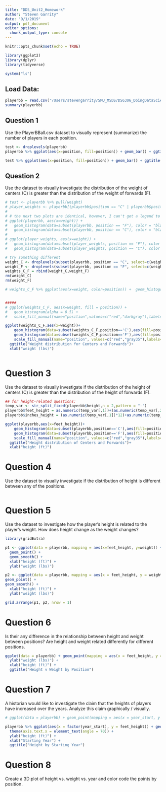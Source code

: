 ```yaml
---
title: "DDS_Unit2_Homework"
author: "Steven Garrity"
date: "9/1/2019"
output: pdf_document
editor_options: 
  chunk_output_type: console
---
```


```r
knitr::opts_chunk$set(echo = TRUE)

library(ggplot2)
library(dplyr)
library(tidyverse)
```

```r
system("ls")
```

## Load Data:
```r
playerbb = read.csv("/Users/stevengarrity/SMU_MSDS/DS6306_DoingDataScience/DDS_Git/Unit 2/PlayersBBall.csv", header = TRUE)
summary(playerbb)
```

## Question 1
Use the PlayerBBall.csv dataset to visually represent (summarize) the number of players in each position.

```r
test <- droplevels(playerbb)
playerbb %>% ggplot(aes(x=position, fill=position)) + geom_bar() + ggtitle("Number of Players in Each Position")

test %>% ggplot(aes(x=position, fill=position)) + geom_bar() + ggtitle("Number of Players in Each Position")
```

## Question 2
Use the dataset to visually investigate the distribution of the weight of centers (C) is greater than the distribution of the weight of forwards (F).

```r
# test <- playerbb %>% pull(weight)
# player_weights <- playerbb[(playerbb$position == "C" | playerbb$position == "F"),]
# 
# # the next two plots are identical, however, I can't get a legend to show
# ggplot(playerbb, aes(x=weight)) +
#   geom_histogram(data=subset(playerbb, position == "F"), color = "black", fill = "blue", alpha = 0.7) +
#   geom_histogram(data=subset(playerbb, position == "C"), color = "black", fill = "red", alpha = 0.7)
# 
# ggplot(player_weights, aes(x=weight)) +
#   geom_histogram(data=subset(player_weights, position == "F"), color = "black", fill = "blue", alpha = 0.7) +
#   geom_histogram(data=subset(player_weights, position == "C"), color = "black", fill = "red", alpha = 0.7)

# try something different
weight_C <- droplevels(subset(playerbb, position == "C", select=c(weight,position)))
weight_F <- droplevels(subset(playerbb, position == "F", select=c(weight,position)))
weights_C_F = rbind(weight_C,weight_F)
rm(weight_C)
rm(weight_F)

# weights_C_F %>% ggplot(aes(x=weight, color=position)) +  geom_histogram()


#####
# ggplot(weights_C_F, aes(x=weight, fill = position)) + 
#   geom_histogram(alpha = 0.5) + 
#   scale_fill_manual(name="position",values=c("red","darkgray"),labels=c("C","F"))

ggplot(weights_C_F,aes(x=weight))+ 
    geom_histogram(data=subset(weights_C_F,position=='C'),aes(fill=position),alpha=0.6)+
    geom_histogram(data=subset(weights_C_F,position=='F'),aes(fill=position),alpha=0.6)+
    scale_fill_manual(name="position", values=c("red","gray35"),labels=c("C","F"))+
  ggtitle("Weight distribution for Centers and Forwards")+
  xlab("weight (lbs)")
  

```

# Question 3
Use the dataset to visually investigate if the distribution of the height of centers (C) is greater than the distribution of the height of forwards (F).


```r
## for height-related questions:
temp_var <- str_split_fixed(playerbb$height,n = 2,pattern = "-")
playerbb$feet_height = as.numeric(temp_var[,1])+(as.numeric(temp_var[,2])/12)
playerbb$inches_height = (as.numeric(temp_var[,1])*12)+as.numeric(temp_var[,2])

ggplot(playerbb,aes(x=feet_height))+ 
    geom_histogram(data=subset(playerbb,position=='C'),aes(fill=position),alpha=0.6)+
    geom_histogram(data=subset(playerbb,position=='F'),aes(fill=position),alpha=0.6)+
    scale_fill_manual(name="position", values=c("red","gray35"),labels=c("C","F"))+
  ggtitle("Height distribution of Centers and Forwards")+
  xlab("height (ft)")

```

# Question 4
Use the dataset to visually investigate if the distribution of height is different between any of the positions.

```r


```

# Question 5
Use the dataset to investigate how the player’s height is related to the player’s weight. How does height change as the weight changes?

```r
library(gridExtra)

p1 <- ggplot(data = playerbb, mapping = aes(x=feet_height, y=weight)) +
  geom_point() +
  geom_smooth() +
  xlab("height (ft)") +
  ylab("weight (lbs)")

p2 <- ggplot(data = playerbb, mapping = aes(x = feet_height, y = weight, linetype = position, color = position)) + 
geom_point() +
geom_smooth() +
  xlab("height (ft)") +
  ylab("weight (lbs)")

grid.arrange(p1, p2, nrow = 1)
```

# Question 6
Is their any difference in the relationship between height and weight between positions?  Are height and weight related differently for different positions.

```r
ggplot(data = playerbb) + geom_point(mapping = aes(x = feet_height, y = weight, color = position)) + geom_smooth(mapping = aes(x = feet_height, y = weight)) + facet_wrap(~position) +
  ylab("weight (lbs)") +
  xlab("height (ft)") +
  ggtitle("Height v Weight by Position")
```

# Question 7
A historian would like to investigate the claim that the heights of players have increased over the years.  Analyze this claim graphically / visually.

```r
# ggplot(data = playerbb) + geom_point(mapping = aes(x = year_start, y = feet_height))

playerbb %>% ggplot(aes(x = factor(year_start), y = feet_height)) + geom_boxplot(color = "dodgerblue4") +
  theme(axis.text.x = element_text(angle = 70)) +
  ylab("height (ft)") +
  xlab("Starting Year") +
  ggtitle("Height by Starting Year")
```

# Question 8
Create a 3D plot of height vs. weight vs. year and color code the points by position.

```r

```






